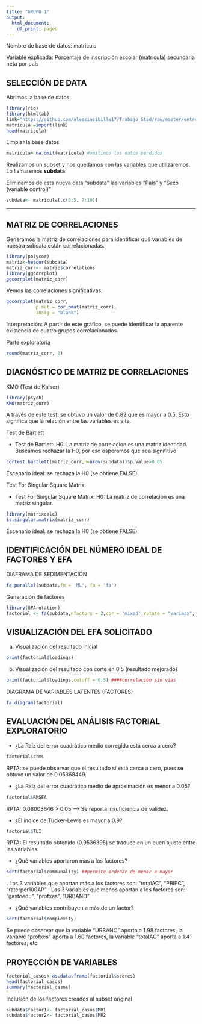 ---
title: "GRUPO 1"
output:
  html_document:
    df_print: paged
---

Nombre de base de datos: matricula

Variable explicada: Porcentaje de inscripción escolar (matricula) secundaria neta por país


## SELECCIÓN DE DATA 

Abrimos la base de datos:

```{r}
library(rio)
library(htmltab)
link="https://github.com/alessiasibille17/Trabajo_Stad/raw/master/entrega2_final/mergefinal.xlsx"
matricula =import(link)
head(matricula)
```
Limpiar la base datos
```{r}
matricula= na.omit(matricula) #omitimos los datos perdidos
```

Realizamos un subset y nos quedamos con las variables que utilizaremos. Lo llamaremos **subdata**:

Eliminamos de esta nueva data "subdata" las variables "Pais" y "Sexo (variable control)"

```{r}
subdata<- matricula[,c(3:5, 7:10)]
```

--------------------------------------------------------------------

## MATRIZ DE CORRELACIONES

Generamos la matriz de correlaciones para identificar qué variables de nuestra subdata están correlacionadas. 

```{r}
library(polycor)
matriz<-hetcor(subdata)
matriz_corr<- matriz$correlations
library(ggcorrplot)
ggcorrplot(matriz_corr)
```

Vemos las correlaciones significativas: 

```{r}
ggcorrplot(matriz_corr,
           p.mat = cor_pmat(matriz_corr),
           insig = "blank")
```
Interpretación: A partir de este gráfico, se puede identificar la aparente existencia de cuatro grupos correlacionados.

Parte exploratoria
```{r}
round(matriz_corr, 2)
```

## DIAGNÓSTICO DE MATRIZ DE CORRELACIONES 

KMO (Test de Kaiser)
```{r}
library(psych)
KMO(matriz_corr) 
```
A través de este test, se obtuvo un valor de 0.82 que es mayor a 0.5. Esto significa que la relación entre las variables es alta.

Test de Bartlett

- Test de Bartlett: H0: La matriz de correlacion es una matriz identidad.
Buscamos rechazar la H0, por eso esperamos que sea signifitivo 

```{r}
cortest.bartlett(matriz_corr,n=nrow(subdata))$p.value>0.05
```
Escenario ideal: se rechaza la H0 (se obtiene FALSE)

Test For Singular Square Matrix

- Test For Singular Square Matrix: H0: La matriz de correlacion es una matriz singular.

```{r}
library(matrixcalc)
is.singular.matrix(matriz_corr)
```
Escenario ideal: se rechaza la H0 (se obtiene FALSE)

## IDENTIFICACIÓN DEL NÚMERO IDEAL DE FACTORES Y EFA

DIAFRAMA DE SEDIMENTACIÓN
```{r}
fa.parallel(subdata,fm = 'ML', fa = 'fa')
```
Generación de factores

```{r}
library(GPArotation)
factorial <- fa(subdata,nfactors = 2,cor = 'mixed',rotate = "varimax",fm="minres")
```

## VISUALIZACIÓN DEL EFA SOLICITADO

a) Visualización del resultado inicial
```{r}
print(factorial$loadings)
```

b) Visualización del resultado con corte en 0.5 (resultado mejorado)
```{r}
print(factorial$loadings,cutoff = 0.5) ####correlación sin vías
```

DIAGRAMA DE VARIABLES LATENTES (FACTORES)
```{r}
fa.diagram(factorial)
```

## EVALUACIÓN DEL ANÁLISIS FACTORIAL EXPLORATORIO

- ¿La Raíz del error cuadrático medio corregida está cerca a cero?

```{r}
factorial$crms
```
RPTA: se puede observar que el resultado sí está cerca a cero, pues se obtuvo un valor de 0.05368449.

- ¿La Raíz del error cuadrático medio de aproximación es menor a 0.05?

```{r}
factorial$RMSEA
```
RPTA: 0.08003646 > 0.05 ---> Se reporta insuficiencia de validez. 

- ¿El índice de Tucker-Lewis es mayor a 0.9?

```{r}
factorial$TLI
```
RPTA: El resultado obtenido (0.9536395) se traduce en un buen ajuste entre las variables. 

- ¿Qué variables aportaron mas a los factores?

```{r}
sort(factorial$communality) ##permite ordenar de menor a mayor
```
. Las 3 variables que aportan más a los factores son: "totalAC", "PBIPC", "raterper100AP"
. Las 3 variables que menos aportan a los factores son: "gastoedu", "profxes", "URBANO"

- ¿Qué variables contribuyen a más de un factor?

```{r}
sort(factorial$complexity)
```
Se puede observar que la variable "URBANO" aporta a 1.98 factores, la variable "profxes" aporta a 1.60 factores, la variable "totalAC" aporta a 1.41 factores, etc.  

## PROYECCIÓN DE VARIABLES

```{r}
factorial_casos<-as.data.frame(factorial$scores) 
head(factorial_casos)
summary(factorial_casos)
```

Inclusión de los factores creados al subset original

```{r}
subdata$factor1<- factorial_casos$MR1
subdata$factor2<- factorial_casos$MR2
```

